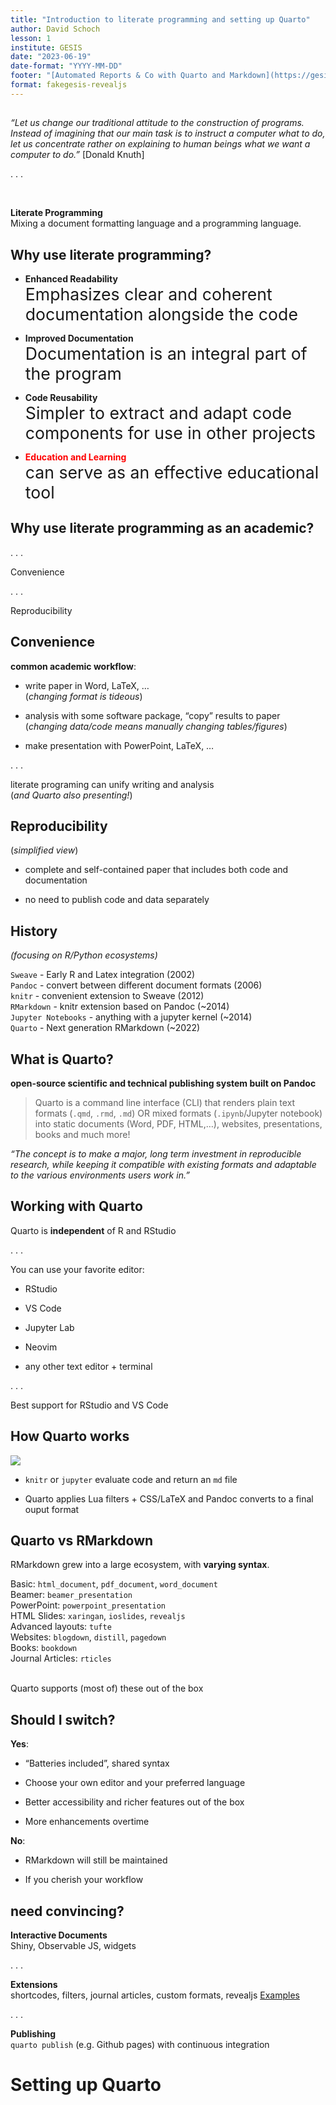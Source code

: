 ```yaml
---
title: "Introduction to literate programming and setting up Quarto"
author: David Schoch
lesson: 1
institute: GESIS
date: "2023-06-19"
date-format: "YYYY-MM-DD"
footer: "[Automated Reports & Co with Quarto and Markdown](https://gesiscss.github.io/quarto-workshop/)"
format: fakegesis-revealjs
---
```



## {.center}


*"Let us change our traditional attitude to the construction of programs. 
Instead of imagining that our main task is to instruct a computer what to do, 
let us concentrate rather on explaining to human beings what we want a computer to do." *
[Donald Knuth]

. . .

<br>

**Literate Programming**  
Mixing a document formatting language and a programming language.

## Why use literate programming?

:::{.incremental}
- **Enhanced Readability**    
  [Emphasizes clear and coherent documentation alongside the code]{style="font-size:20pt"}

- **Improved Documentation**  
  [Documentation is an integral part of the program]{style="font-size:20pt"}

- **Code Reusability**  
  [Simpler to extract and adapt code components for use in other projects]{style="font-size:20pt"}

- [**Education and Learning**]{style="color:red"}  
  [can serve as an effective educational tool]{style="font-size:20pt"}
:::

## Why use literate programming as an academic?

. . .

::: {.r-fit-text}
Convenience
:::

. . .

::: {.r-fit-text}
Reproducibility
:::

## Convenience

**common academic workflow**:  

- write paper in Word, LaTeX, ...  
  (*changing format is tideous*)

- analysis with some software package, "copy" results to paper  
  (*changing data/code means manually changing tables/figures*)

- make presentation with PowerPoint, LaTeX, ...

. . .

:::{.center-x}
literate programing can unify writing and analysis  
(*and Quarto also presenting!*)
:::

## Reproducibility

(*simplified view*)  

- complete and self-contained paper that includes both code and documentation

- no need to publish code and data separately


## History 

*(focusing on R/Python ecosystems)*  

`Sweave` - Early R and Latex integration (2002)  
`Pandoc` - convert between different document formats (2006)  
`knitr` -  convenient extension to Sweave (2012)  
`RMarkdown` - knitr extension based on Pandoc (~2014)  
`Jupyter Notebooks` - anything with a jupyter kernel (~2014)  
`Quarto` - Next generation RMarkdown (~2022)

<!-- https://stackoverflow.com/questions/40563479/relationship-between-r-markdown-knitr-pandoc-and-bookdown -->

## What is Quarto?

**open-source scientific and technical publishing system built on Pandoc**  

> Quarto is a command line interface (CLI) that renders plain text formats (`.qmd`, `.rmd`, `.md`) OR mixed formats (`.ipynb`/Jupyter notebook) into static documents (Word, PDF, HTML,...), websites, presentations, books and much more!

*"The concept is to make a major, long term investment in reproducible research, while keeping it compatible with existing formats and adaptable to the various environments users work in."*

## Working with Quarto

Quarto is **independent** of R and RStudio  

. . .

You can use your favorite editor:

- RStudio

- VS Code

- Jupyter Lab

- Neovim

- any other text editor + terminal

. . .

Best support for RStudio and VS Code

## How Quarto works

![](../img/quarto_diagram.png)

- `knitr` or `jupyter` evaluate code and return an `md` file  

- Quarto applies Lua filters + CSS/LaTeX and Pandoc converts to a final ouput format

## Quarto vs RMarkdown

RMarkdown grew into a large ecosystem, with **varying syntax**.

Basic: `html_document`, `pdf_document`, `word_document`  
Beamer: `beamer_presentation`  
PowerPoint: `powerpoint_presentation`  
HTML Slides: `xaringan`, `ioslides`, `revealjs`  
Advanced layouts: `tufte`  
Websites: `blogdown`, `distill`, `pagedown`  
Books: `bookdown`  
Journal Articles: `rticles`

<br>
Quarto supports (most of) these out of the box

## Should I switch?

**Yes**:

- "Batteries included", shared syntax

- Choose your own editor and your preferred language

- Better accessibility and richer features out of the box

- More enhancements overtime

**No**:

- RMarkdown will still be maintained

- If you cherish your workflow

## need convincing?

**Interactive Documents**  
Shiny, Observable JS, widgets

. . .

**Extensions**  
shortcodes, filters, [journal articles]{.fragment .highlight-red}, custom formats, revealjs
[Examples](https://quarto.org/docs/extensions/listing-filters.html){preview-link="true"}

. . .

**Publishing**  
`quarto publish` (e.g. Github pages) with continuous integration



# Setting up Quarto